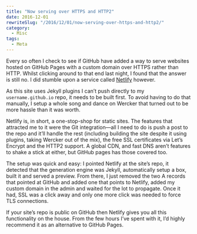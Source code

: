 ```yaml
---
title: "Now serving over HTTPS and HTTP2"
date: 2016-12-01
rewriteSlug: "/2016/12/01/now-serving-over-https-and-http2/"
category:
  - Misc
tags:
  - Meta
---
```


Every so often I check to see if GitHub have added a way to serve websites hosted on GitHub Pages with a custom domain over HTTPS rather than HTTP. Whilst clicking around to that end last night, I found that the answer is still no. I did stumble upon a service called [Netlify](https://www.netlify.com/) however.

As this site uses Jekyll plugins I can’t push directly to my `username.github.io` repo, it needs to be built first. To avoid having to do that manually, I setup a whole song and dance on Wercker that turned out to be more hassle than it was worth.

Netlify is, in short, a one-stop-shop for static sites. The features that attracted me to it were the Git integration—all I need to do is push a post to the repo and it’ll handle the rest (including building the site despite it using plugins, taking Wercker out of the mix), the free SSL certificates via Let’s Encrypt and the HTTP2 support. A global CDN, and fast DNS aren’t features to shake a stick at either, but GitHub pages has those covered too.

The setup was quick and easy: I pointed Netlify at the site’s repo, it detected that the generation engine was Jekyll, automatically setup a box, built it and served a preview. From there, I just removed the two A records that pointed at GitHub and added one that points to Netlify, added my custom domain in the admin and waited for the lot to propagate. Once it had, SSL was a click away and only one more click was needed to force TLS connections.

If your site’s repo is public on GitHub then Netlify gives you all this functionality on the house. From the few hours I’ve spent with it, I’d highly recommend it as an alternative to GitHub Pages.
  